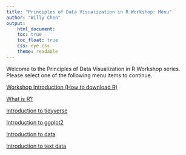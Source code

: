 ```yaml
---
title: "Principles of Data Visualization in R Workshop: Menu"
author: "Willy Chen"
output:
    html_document:
    toc: true
    toc_float: true
    css: eye.css
    theme: readable
---
```

Welcome to the Principles of Data Visualization in R Workshop series. Please select one of the following menu items to continue.

[Workshop Introduction (How to download R)](https://willythewoo.github.io/WillyTheWoo/workshop/Introduction.html)

[What is R?](https://willythewoo.github.io/WillyTheWoo/workshop/whatisR.html)

[Introduction to tidyverse](https://willythewoo.github.io/WillyTheWoo/workshop/tidyverse.html)

[Introduction to ggplot2](https://willythewoo.github.io/WillyTheWoo/workshop/ggplot2.html)

[Introduction to data](https://willythewoo.github.io/WillyTheWoo/workshop/data.html)

[Introduction to text data](https://willythewoo.github.io/WillyTheWoo/workshop/textdata.html)